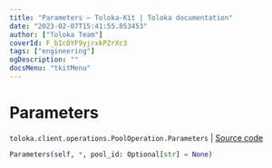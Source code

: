 ```yaml
---
title: "Parameters — Toloka-Kit | Toloka documentation"
date: "2023-02-07T15:41:55.853453"
author: ["Toloka Team"]
coverId: F_bIcOYF9yjrxkPZrXc3
tags: ["engineering"]
ogDescription: ""
docsMenu: "tkitMenu"
---
```


# Parameters
`toloka.client.operations.PoolOperation.Parameters` | [Source code](https://github.com/Toloka/toloka-kit/blob/v1.1.3/src/client/operations.py#L140)

```python
Parameters(self, *, pool_id: Optional[str] = None)
```